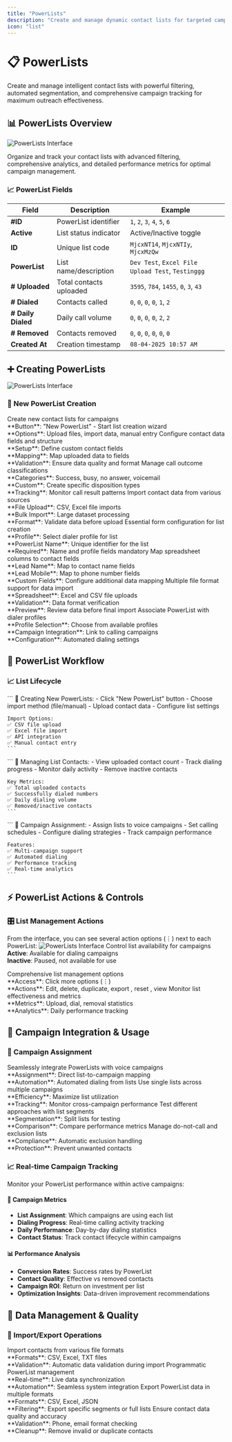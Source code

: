 ```yaml
---
title: "PowerLists"
description: "Create and manage dynamic contact lists for targeted campaigns and automated customer segmentation"
icon: "list"
---
```


# 📋 PowerLists

Create and manage intelligent contact lists with powerful filtering, automated segmentation, and comprehensive campaign tracking for maximum outreach effectiveness.

## 📊 PowerLists Overview

<img
  src="/images/manage/powerlists/overview.png"
  alt="PowerLists Interface"
  className="rounded-lg border"
/>

Organize and track your contact lists with advanced filtering, comprehensive analytics, and detailed performance metrics for optimal campaign management.

### 📈 PowerList Fields

| Field | Description | Example |
|-------|-------------|---------|
| **#ID** | PowerList identifier | `1`, `2`, `3`, `4`, `5`, `6` |
| **Active** | List status indicator | Active/Inactive toggle |
| **ID** | Unique list code | `MjcxNT14`, `MjcxNTIy`, `MjcxMzQw` |
| **PowerList** | List name/description | `Dev Test`, `Excel File Upload Test`, `Testinggg` |
| **# Uploaded** | Total contacts uploaded | `3595`, `784`, `1455`, `0`, `3`, `43` |
| **# Dialed** | Contacts called | `0`, `0`, `0`, `0`, `1`, `2` |
| **# Daily Dialed** | Daily call volume | `0`, `0`, `0`, `0`, `2`, `2` |
| **# Removed** | Contacts removed | `0`, `0`, `0`, `0`, `0`, `0` |
| **Created At** | Creation timestamp | `08-04-2025 10:57 AM` |

## ➕ Creating PowerLists
<img
  src="/images/manage/powerlists/add-new.png"
  alt="PowerLists Interface"
  className="rounded-lg border"
/>
### 🚀 New PowerList Creation
<CardGroup cols={2}>
  <Card title="New PowerList" icon="plus">
    Create new contact lists for campaigns
    <br />**Button**: "New PowerList" - Start list creation wizard
    <br />**Options**: Upload files, import data, manual entry
  </Card>
  
  <Card title="Contact Fields" icon="table-cells">
    Configure contact data fields and structure
    <br />**Setup**: Define custom contact fields
    <br />**Mapping**: Map uploaded data to fields
    <br />**Validation**: Ensure data quality and format
  </Card>
  
  <Card title="Dispositions" icon="clipboard-check">
    Manage call outcome classifications
    <br />**Categories**: Success, busy, no answer, voicemail
    <br />**Custom**: Create specific disposition types
    <br />**Tracking**: Monitor call result patterns
  </Card>
  
  <Card title="Upload Data" icon="upload">
    Import contact data from various sources
    <br />**File Upload**: CSV, Excel file imports
    <br />**Bulk Import**: Large dataset processing
    <br />**Format**: Validate data before upload
  </Card>
  
  <Card title="PowerList Form Fields" icon="file-lines">
    Essential form configuration for list creation
    <br />**Profile**: Select dialer profile for list
    <br />**PowerList Name**: Unique identifier for the list
    <br />**Required**: Name and profile fields mandatory
  </Card>
  
  <Card title="Field Mapping Setup" icon="arrows-turn-to-dots">
    Map spreadsheet columns to contact fields
    <br />**Lead Name**: Map to contact name fields
    <br />**Lead Mobile**: Map to phone number fields
    <br />**Custom Fields**: Configure additional data mapping
  </Card>
  
  <Card title="Data Import Options" icon="file-spreadsheet">
    Multiple file format support for data import
    <br />**Spreadsheet**: Excel and CSV file uploads
    <br />**Validation**: Data format verification
    <br />**Preview**: Review data before final import
  </Card>
  
  <Card title="Profile Assignment" icon="user-gear">
    Associate PowerList with dialer profiles
    <br />**Profile Selection**: Choose from available profiles
    <br />**Campaign Integration**: Link to calling campaigns
    <br />**Configuration**: Automated dialing settings
  </Card>
</CardGroup>

## 🔄 PowerList Workflow

### 📈 List Lifecycle

<Tabs>
  <Tab title="List Creation">
    ```
    📝 Creating New PowerLists:
    - Click "New PowerList" button
    - Choose import method (file/manual)
    - Upload contact data
    - Configure list settings
    
    Import Options:
    ✅ CSV file upload
    ✅ Excel file import
    ✅ API integration
    ✅ Manual contact entry
    ```
  </Tab>
  
  <Tab title="Contact Management">
    ```
    👥 Managing List Contacts:
    - View uploaded contact count
    - Track dialing progress
    - Monitor daily activity
    - Remove inactive contacts
    
    Key Metrics:
    ✅ Total uploaded contacts
    ✅ Successfully dialed numbers
    ✅ Daily dialing volume
    ✅ Removed/inactive contacts
    ```
  </Tab>
  
  <Tab title="Campaign Integration">
    ```
    🎯 Campaign Assignment:
    - Assign lists to voice campaigns
    - Set calling schedules
    - Configure dialing strategies
    - Track campaign performance
    
    Features:
    ✅ Multi-campaign support
    ✅ Automated dialing
    ✅ Performance tracking
    ✅ Real-time analytics
    ```
  </Tab>
</Tabs>

## ⚡ PowerList Actions & Controls

### 🎛️ List Management Actions

From the interface, you can see several action options (⋮) next to each PowerList:
<img
  src="/images/manage/powerlists/actions.png"
  alt="PowerLists Interface"
  className="rounded-lg border"
/>
<CardGroup cols={3}>
  <Card title="Active/Inactive Toggle" icon="toggle-on">
    Control list availability for campaigns
    <br />**Active**: Available for dialing campaigns
    <br />**Inactive**: Paused, not available for use
  </Card>
  
  <Card title="More Actions" icon="ellipsis-vertical">
    Comprehensive list management options
    <br />**Access**: Click more options (⋮)
    <br />**Actions**: Edit, delete, duplicate, export , reset , view 
  </Card>
  
  <Card title="Performance Tracking" icon="chart-line">
    Monitor list effectiveness and metrics
    <br />**Metrics**: Upload, dial, removal statistics
    <br />**Analytics**: Daily performance tracking
  </Card>
</CardGroup>

 
 

## 🎯 Campaign Integration & Usage

### 🚀 Campaign Assignment

<CardGroup cols={2}>
  <Card title="Voice Campaign Integration" icon="microphone">
    Seamlessly integrate PowerLists with voice campaigns
    <br />**Assignment**: Direct list-to-campaign mapping
    <br />**Automation**: Automated dialing from lists
  </Card>
  
  <Card title="Multi-Campaign Support" icon="layer-group">
    Use single lists across multiple campaigns
    <br />**Efficiency**: Maximize list utilization
    <br />**Tracking**: Monitor cross-campaign performance
  </Card>
  
  <Card title="A/B Testing" icon="flask">
    Test different approaches with list segments
    <br />**Segmentation**: Split lists for testing
    <br />**Comparison**: Compare performance metrics
  </Card>
  
  <Card title="Exclusion Management" icon="ban">
    Manage do-not-call and exclusion lists
    <br />**Compliance**: Automatic exclusion handling
    <br />**Protection**: Prevent unwanted contacts
  </Card>
</CardGroup>

### 📈 Real-time Campaign Tracking

Monitor your PowerList performance within active campaigns:

#### 🎯 Campaign Metrics
- **List Assignment**: Which campaigns are using each list
- **Dialing Progress**: Real-time calling activity tracking
- **Daily Performance**: Day-by-day dialing statistics
- **Contact Status**: Track contact lifecycle within campaigns

#### 📊 Performance Analysis
- **Conversion Rates**: Success rates by PowerList
- **Contact Quality**: Effective vs removed contacts
- **Campaign ROI**: Return on investment per list
- **Optimization Insights**: Data-driven improvement recommendations

## 🔄 Data Management & Quality

### 📁 Import/Export Operations

<CardGroup cols={2}>
  <Card title="File Upload Support" icon="file-arrow-up">
    Import contacts from various file formats
    <br />**Formats**: CSV, Excel, TXT files
    <br />**Validation**: Automatic data validation during import
  </Card>
  
  <Card title="API Integration" icon="code">
    Programmatic PowerList management
    <br />**Real-time**: Live data synchronization
    <br />**Automation**: Seamless system integration
  </Card>
  
  <Card title="Export Options" icon="download">
    Export PowerList data in multiple formats
    <br />**Formats**: CSV, Excel, JSON
    <br />**Filtering**: Export specific segments or full lists
  </Card>
  
  <Card title="Data Validation" icon="check-double">
    Ensure contact data quality and accuracy
    <br />**Validation**: Phone, email format checking
    <br />**Cleanup**: Remove invalid or duplicate contacts
  </Card>
</CardGroup>
 